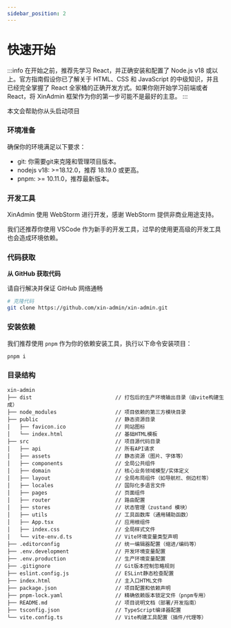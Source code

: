 ```yaml
---
sidebar_position: 2
---
```


# 快速开始

:::info
在开始之前，推荐先学习 React，并正确安装和配置了 Node.js v18 或以上。官方指南假设你已了解关于 HTML、CSS 和 JavaScript 的中级知识，并且已经完全掌握了 React 全家桶的正确开发方式。如果你刚开始学习前端或者 React，将 XinAdmin 框架作为你的第一步可能不是最好的主意。
:::

本文会帮助你从头启动项目


### 环境准备

确保你的环境满足以下要求：

- git: 你需要git来克隆和管理项目版本。
- nodejs v18: >=18.12.0，推荐 18.19.0 或更高。
- pnpm: >= 10.11.0，推荐最新版本。

### 开发工具

XinAdmin 使用 WebStorm 进行开发，感谢 WebStorm 提供非商业用途支持。

我们还推荐你使用 VSCode 作为新手的开发工具，过早的使用更高级的开发工具也会造成环境依赖。

### 代码获取

**从 GitHub 获取代码**

请自行解决并保证 GitHub 网络通畅

```bash
# 克隆代码
git clone https://github.com/xin-admin/xin-admin.git
```

### 安装依赖

我们推荐使用 `pnpm` 作为你的依赖安装工具，执行以下命令安装项目：

```bash
pnpm i
```

### 目录结构

```
xin-admin
├── dist                           // 打包后的生产环境输出目录（由vite构建生成）
├── node_modules                   // 项目依赖的第三方模块目录
├── public                         // 静态资源目录
│   ├── favicon.ico                // 网站图标
│   └── index.html                 // 基础HTML模板
├── src                            // 项目源代码目录
│   ├── api                        // 所有API请求
│   ├── assets                     // 静态资源（图片、字体等）
│   ├── components                 // 全局公共组件
│   ├── domain                     // 核心业务领域模型/实体定义
│   ├── layout                     // 全局布局组件（如导航栏、侧边栏等）
│   ├── locales                    // 国际化多语言文件
│   ├── pages                      // 页面组件
│   ├── router                     // 路由配置
│   ├── stores                     // 状态管理（zustand 模块）
│   ├── utils                      // 工具函数库（通用辅助函数）
│   ├── App.tsx                    // 应用根组件
│   ├── index.css                  // 全局样式文件
│   └── vite-env.d.ts              // Vite环境变量类型声明
├── .editorconfig                  // 统一编辑器配置（缩进/编码等）
├── .env.development               // 开发环境变量配置
├── .env.production                // 生产环境变量配置
├── .gitignore                     // Git版本控制忽略规则
├── eslint.config.js               // ESLint静态检查配置
├── index.html                     // 主入口HTML文件
├── package.json                   // 项目配置和依赖声明
├── pnpm-lock.yaml                 // 精确依赖版本锁定文件（pnpm专用）
├── README.md                      // 项目说明文档（部署/开发指南）
├── tsconfig.json                  // TypeScript编译器配置
└── vite.config.ts                 // Vite构建工具配置（插件/代理等）
```
